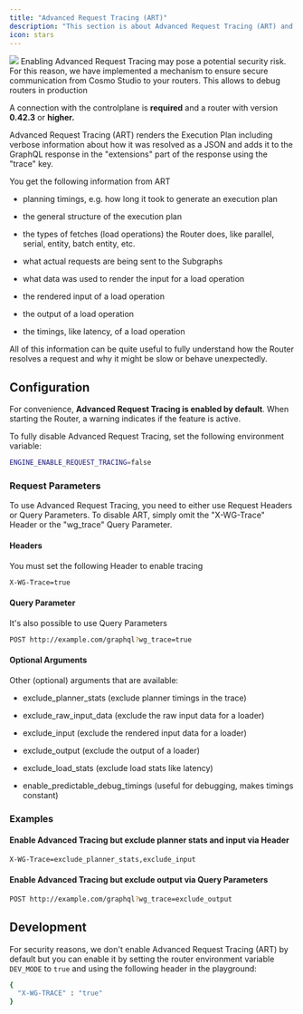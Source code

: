 ---
title: "Advanced Request Tracing (ART)"
description: "This section is about Advanced Request Tracing (ART) and how you can leverage it to debug execution plans and understand exactly how the Router resolves a request."
icon: stars
---


<Frame>
   <img src="/images/router/image-6.png" />
</Frame>

<Note>
  Enabling Advanced Request Tracing may pose a potential security risk. For this reason, we have implemented a mechanism to ensure secure communication from Cosmo Studio to your routers. This allows to debug routers in production

A connection with the controlplane is **required** and a router with version **0.42.3** or **higher.**
</Note>

Advanced Request Tracing (ART) renders the Execution Plan including verbose information about how it was resolved as a JSON and adds it to the GraphQL response in the "extensions" part of the response using the "trace" key.

You get the following information from ART

* planning timings, e.g. how long it took to generate an execution plan

* the general structure of the execution plan

* the types of fetches (load operations) the Router does, like parallel, serial, entity, batch entity, etc.

* what actual requests are being sent to the Subgraphs

* what data was used to render the input for a load operation

* the rendered input of a load operation

* the output of a load operation

* the timings, like latency, of a load operation

All of this information can be quite useful to fully understand how the Router resolves a request and why it might be slow or behave unexpectedly.

## Configuration

For convenience, **Advanced Request Tracing is enabled by default**. When starting the Router, a warning indicates if the feature is active.

To fully disable Advanced Request Tracing, set the following environment variable:

```bash
ENGINE_ENABLE_REQUEST_TRACING=false
```

### Request Parameters

To use Advanced Request Tracing, you need to either use Request Headers or Query Parameters. To disable ART, simply omit the "X-WG-Trace" Header or the "wg\_trace" Query Parameter.

#### Headers

You must set the following Header to enable tracing

```bash
X-WG-Trace=true
```

#### Query Parameter

It's also possible to use Query Parameters

```bash
POST http://example.com/graphql?wg_trace=true
```

#### Optional Arguments

Other (optional) arguments that are available:

* exclude\_planner\_stats (exclude planner timings in the trace)

* exclude\_raw\_input\_data (exclude the raw input data for a loader)

* exclude\_input (exclude the rendered input data for a loader)

* exclude\_output (exclude the output of a loader)

* exclude\_load\_stats (exclude load stats like latency)

* enable\_predictable\_debug\_timings (useful for debugging, makes timings constant)

### Examples

#### Enable Advanced Tracing but exclude planner stats and input via Header

```bash
X-WG-Trace=exclude_planner_stats,exclude_input
```

#### Enable Advanced Tracing but exclude output via Query Parameters

```bash
POST http://example.com/graphql?wg_trace=exclude_output
```

## Development

For security reasons, we don't enable Advanced Request Tracing (ART) by default but you can enable it by setting the router environment variable `DEV_MODE` to `true` and using the following header in the playground:

```bash
{
  "X-WG-TRACE" : "true"
}
```
